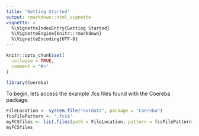 ```yaml
---
title: "Getting Started"
output: rmarkdown::html_vignette
vignette: >
  %\VignetteIndexEntry{Getting Started}
  %\VignetteEngine{knitr::rmarkdown}
  %\VignetteEncoding{UTF-8}
---
```


```r
knitr::opts_chunk$set(
  collapse = TRUE,
  comment = "#>"
)
```

```r
library(Coereba)
```

To begin, lets access the example .fcs files found with the Coereba package. 

```r
FileLocation <- system.file("extdata", package = "Coereba")
fcsFilePattern <- ".fcs$"
myFCSfiles <- list.files(path = FileLocation, pattern = fcsFilePattern, full.names = TRUE, recursive = TRUE)
myFCSfiles
```
